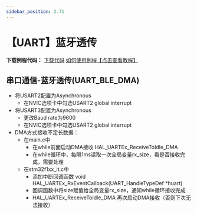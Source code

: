 ```yaml
---
sidebar_position: 2.71
---
```

# 【UART】蓝牙透传

**下载例程代码：** <a href="https://pan.baidu.com/s/1lUdZ-WAxT7cStxy_7jXGLA?pwd=1234" class="source_download_button">下载代码</a> [如何使用例程【点击查看教程】](/docs/stm32/example/HowToImportExample)

## 串口通信-蓝牙透传(UART_BLE_DMA)

- 将USART2配置为Asynchronous
  - 在NVIC选项卡中勾选USART2 global interrupt
- 将USART3配置为Asynchronous
  - 更改Baud rate为9600
  - 在NVIC选项卡中勾选USART2 global interrupt
- DMA方式接收不定长数据：
  - 在main.c中
    - 在while前面启动DMA接收 HAL_UARTEx_ReceiveToIdle_DMA
    - 在while循环中，每隔1ms读取一次全局变量rx_size，看是否接收完成，需要处理
  - 在stm32f1xx_it.c中
    - 添加中断回调函数 void HAL_UARTEx_RxEventCallback(UART_HandleTypeDef *huart)
    - 回调函数中将size赋值给全局变量rx_size，通知while循环接收完成
    - HAL_UARTEx_ReceiveToIdle_DMA 再次启动DMA接收（否则下次无法接收）

